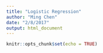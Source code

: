 ```yaml
---
title: "Logistic Regression"
author: "Ming Chen"
date: "2/8/2017"
output: html_document
---
```


```r
knitr::opts_chunk$set(echo = TRUE)
```

